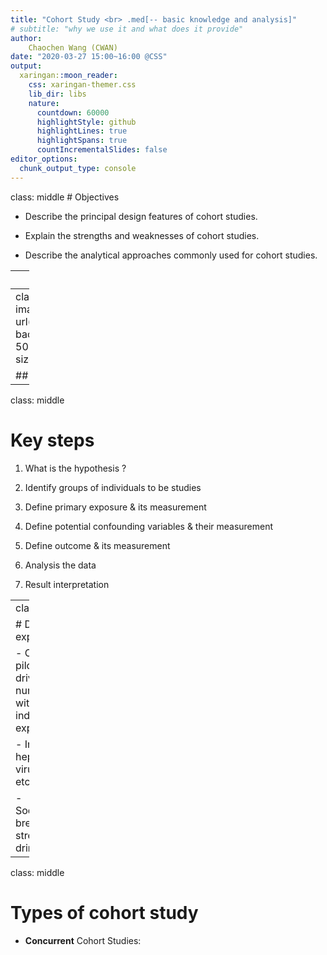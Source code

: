 ```yaml
---
title: "Cohort Study <br> .med[-- basic knowledge and analysis]"
# subtitle: "why we use it and what does it provide"
author: 
    Chaochen Wang (CWAN) 
date: "2020-03-27 15:00~16:00 @CSS"
output:
  xaringan::moon_reader:
    css: xaringan-themer.css
    lib_dir: libs
    nature:
      countdown: 60000
      highlightStyle: github
      highlightLines: true
      highlightSpans: true
      countIncrementalSlides: false
editor_options: 
  chunk_output_type: console
---
```



class: middle
# Objectives

- Describe the principal design features of cohort studies. 

- Explain the strengths and weaknesses of cohort studies. 

- Describe the analytical approaches commonly used for cohort studies. 


---
class: middle 

# Cohort

"Any designated group of individuals who are followed or traced over a period of time." --- Rothman 1998

```r
library(DiagrammeR)
mermaid("
graph LR
  A((Population))==>B[People <br> without<br> disease]
  B==>C[Exposed]
  B==>D[Not Exposed]
  C==>E[Disease]
  C==>F[No Disease]
  D==>G[Disease]
  D==>H[No Disease]
", width = 800, height = 400)

```


---
class: top
background-image: url("./fig/Direction.png")
background-position: 50% 50%
background-size: contain

## Direction of enquiry


---
class: middle

# Key steps 

1. What is the hypothesis ?

2. Identify groups of individuals to be studies

3. Define primary exposure & its measurement

4. Define potential confounding variables & their measurement

5. Define outcome & its measurement 

6. Analysis the data

7. Result interpretation

---
class: middle

# Defining exposure groups 


- Occupational: pilots; bus drivers; doctors; nurses; workers with a specified industrial exposure, etc. 

- Infectious: hepatitis A/B/C virus; vaccines; etc.

- Social/biological: breast feeding; stress; smoking; drinking, etc. 

---
class: middle

# Types of cohort study

- **Concurrent** Cohort Studies: 